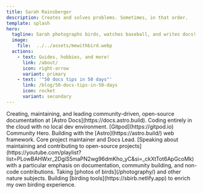 ```yaml
---
title: Sarah Rainsberger
description: Creates and solves problems. Sometimes, in that order.
template: splash
hero:
  tagline: Sarah photographs birds, watches baseball, and writes docs!
  image:
    file:  ../../assets/mewithbird.webp
  actions:
    - text: Guides, hobbies, and more!
      link: /about/
      icon: right-arrow
      variant: primary
    - text: '"50 docs tips in 50 days"'
      link: /blog/50-docs-tips-in-50-days
      icon: rocket
      variant: secondary
---
```



<CardGrid stagger>
	<Card title="Documentation" icon="pencil">
		Creating, maintaining, and leading community-driven, open-source documentation at [Astro Docs](https://docs.astro.build).
	</Card>
	<Card title="Cloud-based development" icon="laptop">
		Coding entirely in the cloud with no local dev environment. [Gitpod](https://gitpod.io) Community Hero.
	</Card>
	<Card title="Astro" icon="rocket">
		Building with the [Astro](https://astro.build/) web framework. Core project maintainer and Docs Lead.
	</Card>
	<Card title="Talks and interviews" icon="youtube">
		[Speaking about maintaining and contributing to open-source projects](https://youtube.com/playlist?list=PLowBAHWxr_2DgiS5maPN2wg96dmKho_yC&si=_ckXtTot6ApGcoMk) with a particular emphasis on documentation, community building, and non-code contributions.
	</Card>
	<Card title="Nature Photography" icon="instagram">
	Taking [photos of birds](/photography/) and other nature subjects.
	</Card>
	<Card title="sBirb" icon="twitter">
	Building [birding tools](https://sbirb.netlify.app) to enrich my own birding experience.
	</Card>
</CardGrid>
